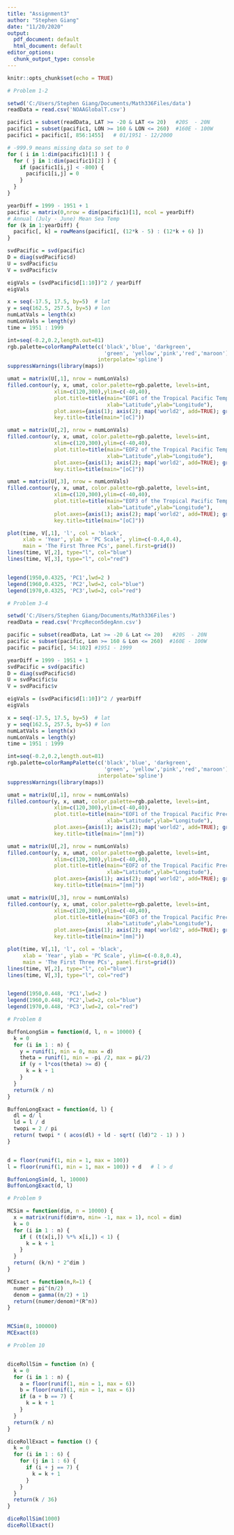 ---
title: "Assignment3"
author: "Stephen Giang"
date: "11/20/2020"
output:
  pdf_document: default
  html_document: default
editor_options:
  chunk_output_type: console
---

```{r setup, include=FALSE}
knitr::opts_chunk$set(echo = TRUE)
```

```{r}
# Problem 1-2

setwd('C:/Users/Stephen Giang/Documents/Math336Files/data')
readData = read.csv('NOAAGlobalT.csv')

pacific1 = subset(readData, LAT >= -20 & LAT <= 20)   #20S  - 20N
pacific1 = subset(pacific1, LON >= 160 & LON <= 260)  #160E - 100W
pacific1 = pacific1[, 856:1455]   # 01/1951 - 12/2000

# -999.9 means missing data so set to 0
for ( i in 1:dim(pacific1)[1] ) {
  for ( j in 1:dim(pacific1)[2] ) {
    if (pacific1[i,j] < -800) {
      pacific1[i,j] = 0
    }
  }
}

yearDiff = 1999 - 1951 + 1 
pacific = matrix(0,nrow = dim(pacific1)[1], ncol = yearDiff)
# Annual (July - June) Mean Sea Temp
for (k in 1:yearDiff) {
  pacific[, k] = rowMeans(pacific1[, (12*k - 5) : (12*k + 6) ])
}

svdPacific = svd(pacific)
D = diag(svdPacific$d)
U = svdPacific$u
V = svdPacific$v

eigVals = (svdPacific$d[1:10])^2 / yearDiff
eigVals

x = seq(-17.5, 17.5, by=5)  # lat
y = seq(162.5, 257.5, by=5) # lon
numLatVals = length(x)
numLonVals = length(y)
time = 1951 : 1999

int=seq(-0.2,0.2,length.out=81)
rgb.palette=colorRampPalette(c('black','blue', 'darkgreen',
                               'green', 'yellow','pink','red','maroon'),
                             interpolate='spline')
suppressWarnings(library(maps))

umat = matrix(U[,1], nrow = numLonVals)
filled.contour(y, x, umat, color.palette=rgb.palette, levels=int,
               xlim=c(120,300),ylim=c(-40,40),
               plot.title=title(main="EOF1 of the Tropical Pacific Temp Data",
                                xlab="Latitude",ylab="Longitude"),
               plot.axes={axis(1); axis(2); map('world2', add=TRUE); grid()},
               key.title=title(main="[oC]"))

umat = matrix(U[,2], nrow = numLonVals)
filled.contour(y, x, umat, color.palette=rgb.palette, levels=int,
               xlim=c(120,300),ylim=c(-40,40),
               plot.title=title(main="EOF2 of the Tropical Pacific Temp Data",
                                xlab="Latitude",ylab="Longitude"),
               plot.axes={axis(1); axis(2); map('world2', add=TRUE); grid()},
               key.title=title(main="[oC]"))

umat = matrix(U[,3], nrow = numLonVals)
filled.contour(y, x, umat, color.palette=rgb.palette, levels=int,
               xlim=c(120,300),ylim=c(-40,40),
               plot.title=title(main="EOF3 of the Tropical Pacific Temp Data",
                                xlab="Latitude",ylab="Longitude"),
               plot.axes={axis(1); axis(2); map('world2', add=TRUE); grid()},
               key.title=title(main="[oC]"))

plot(time, V[,1], 'l', col = 'black',
     xlab = 'Year', ylab = 'PC Scale', ylim=c(-0.4,0.4), 
     main = 'The First Three PCs', panel.first=grid())
lines(time, V[,2], type="l", col="blue")
lines(time, V[,3], type="l", col="red")


legend(1950,0.4325, 'PC1',lwd=2 )
legend(1960,0.4325, 'PC2',lwd=2, col="blue")
legend(1970,0.4325, 'PC3',lwd=2, col="red")


```


```{r}
# Problem 3-4

setwd('C:/Users/Stephen Giang/Documents/Math336Files')
readData = read.csv('PrcpRecon5degAnn.csv')

pacific = subset(readData, Lat >= -20 & Lat <= 20)   #20S  - 20N
pacific = subset(pacific, Lon >= 160 & Lon <= 260)  #160E - 100W
pacific = pacific[, 54:102] #1951 - 1999

yearDiff = 1999 - 1951 + 1
svdPacific = svd(pacific)
D = diag(svdPacific$d)
U = svdPacific$u
V = svdPacific$v

eigVals = (svdPacific$d[1:10])^2 / yearDiff
eigVals

x = seq(-17.5, 17.5, by=5)  # lat
y = seq(162.5, 257.5, by=5) # lon
numLatVals = length(x)
numLonVals = length(y)
time = 1951 : 1999

int=seq(-0.2,0.2,length.out=81)
rgb.palette=colorRampPalette(c('black','blue', 'darkgreen',
                               'green', 'yellow','pink','red','maroon'),
                             interpolate='spline')
suppressWarnings(library(maps))

umat = matrix(U[,1], nrow = numLonVals)
filled.contour(y, x, umat, color.palette=rgb.palette, levels=int,
               xlim=c(120,300),ylim=c(-40,40),
               plot.title=title(main="EOF1 of the Tropical Pacific Precipitation Data",
                                xlab="Latitude",ylab="Longitude"),
               plot.axes={axis(1); axis(2); map('world2', add=TRUE); grid()},
               key.title=title(main="[mm]"))

umat = matrix(U[,2], nrow = numLonVals)
filled.contour(y, x, umat, color.palette=rgb.palette, levels=int,
               xlim=c(120,300),ylim=c(-40,40),
               plot.title=title(main="EOF2 of the Tropical Pacific Precipitation Data",
                                xlab="Latitude",ylab="Longitude"),
               plot.axes={axis(1); axis(2); map('world2', add=TRUE); grid()},
               key.title=title(main="[mm]"))

umat = matrix(U[,3], nrow = numLonVals)
filled.contour(y, x, umat, color.palette=rgb.palette, levels=int,
               xlim=c(120,300),ylim=c(-40,40),
               plot.title=title(main="EOF3 of the Tropical Pacific Precipitation Data",
                                xlab="Latitude",ylab="Longitude"),
               plot.axes={axis(1); axis(2); map('world2', add=TRUE); grid()},
               key.title=title(main="[mm]"))

plot(time, V[,1], 'l', col = 'black',
     xlab = 'Year', ylab = 'PC Scale', ylim=c(-0.8,0.4), 
     main = 'The First Three PCs', panel.first=grid())
lines(time, V[,2], type="l", col="blue")
lines(time, V[,3], type="l", col="red")


legend(1950,0.448, 'PC1',lwd=2 )
legend(1960,0.448, 'PC2',lwd=2, col="blue")
legend(1970,0.448, 'PC3',lwd=2, col="red")


```

```{r}
# Problem 8

BuffonLongSim = function(d, l, n = 10000) {
  k = 0
  for (i in 1 : n) {
    y = runif(1, min = 0, max = d)
    theta = runif(1, min = -pi /2, max = pi/2)
    if (y + l*cos(theta) >= d) {
      k = k + 1
    }
  }
  return(k / n)
}

BuffonLongExact = function(d, l) {
  dl = d/ l
  ld = l / d
  twopi = 2 / pi
  return( twopi * ( acos(dl) + ld - sqrt( (ld)^2 - 1) ) )
}


d = floor(runif(1, min = 1, max = 100))
l = floor(runif(1, min = 1, max = 100)) + d   # l > d

BuffonLongSim(d, l, 10000)
BuffonLongExact(d, l)

```

```{r}
# Problem 9

MCSim = function(dim, n = 10000) {
  x = matrix(runif(dim*n, min= -1, max = 1), ncol = dim)
  k = 0
  for (i in 1 : n) {
    if ( (t(x[i,]) %*% x[i,]) < 1) {
      k = k + 1
    }
  }
  return( (k/n) * 2^dim )
}

MCExact = function(n,R=1) {
  numer = pi^(n/2)
  denom = gamma((n/2) + 1)
  return((numer/denom)*(R^n))
}


MCSim(8, 100000)
MCExact(8)
```

```{r}
# Problem 10


diceRollSim = function (n) {
  k = 0
  for (i in 1 : n) {
    a = floor(runif(1, min = 1, max = 6))
    b = floor(runif(1, min = 1, max = 6))
    if (a + b == 7) {
      k = k + 1
    }
  }
  return(k / n)
}

diceRollExact = function () {
  k = 0
  for (i in 1 : 6) {
    for (j in 1 : 6) {
      if (i + j == 7) {
        k = k + 1
      }
    }
  }
  return(k / 36)
}

diceRollSim(1000)
diceRollExact()

```